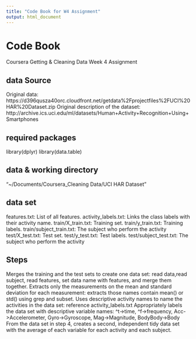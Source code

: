 ```yaml
---
title: "Code Book for W4 Assignment"
output: html_document
---
```

# Code Book
Coursera Getting & Cleaning Data Week 4 Assignment

## data Source
Original data: https://d396qusza40orc.cloudfront.net/getdata%2Fprojectfiles%2FUCI%20HAR%20Dataset.zip
Original description of the dataset: http://archive.ics.uci.edu/ml/datasets/Human+Activity+Recognition+Using+Smartphones

## required packages 
library(dplyr)
library(data.table)

## data & working directory
"~/Documents/Coursera_Cleaning Data/UCI HAR Dataset"

## data set
features.txt: List of all features.
activity_labels.txt: Links the class labels with their activity name.
train/X_train.txt: Training set.
train/y_train.txt: Training labels.
train/subject_train.txt: The subject who perform the activity
test/X_test.txt: Test set.
test/y_test.txt: Test labels.
test/subject_test.txt: The subject who perform the activity

## Steps
Merges the training and the test sets to create one data set: read data,read subject, read features, set data name with features, and merge them together.
Extracts only the measurements on the mean and standard deviation for each measurement: extracts those names contain mean() or std() using grep and subset.
Uses descriptive activity names to name the activities in the data set: reference activity_labels.txt
Appropriately labels the data set with descriptive variable names: ^t->time, ^f->frequency, Acc->Accelerometer, Gyro->Gyroscope, Mag->Magnitude, BodyBody->Body
From the data set in step 4, creates a second, independent tidy data set with the average of each variable for each activity and each subject.